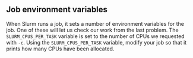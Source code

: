 ::: challenge

## Job environment variables

When Slurm runs a job, it sets a number of environment variables for
the job. One of these will let us check our work from the last
problem. The `SLURM_CPUS_PER_TASK` variable is set to the number of
CPUs we requested with `-c`. Using the `SLURM_CPUS_PER_TASK`
variable, modify your job so that it prints how many CPUs have been
allocated.

:::
